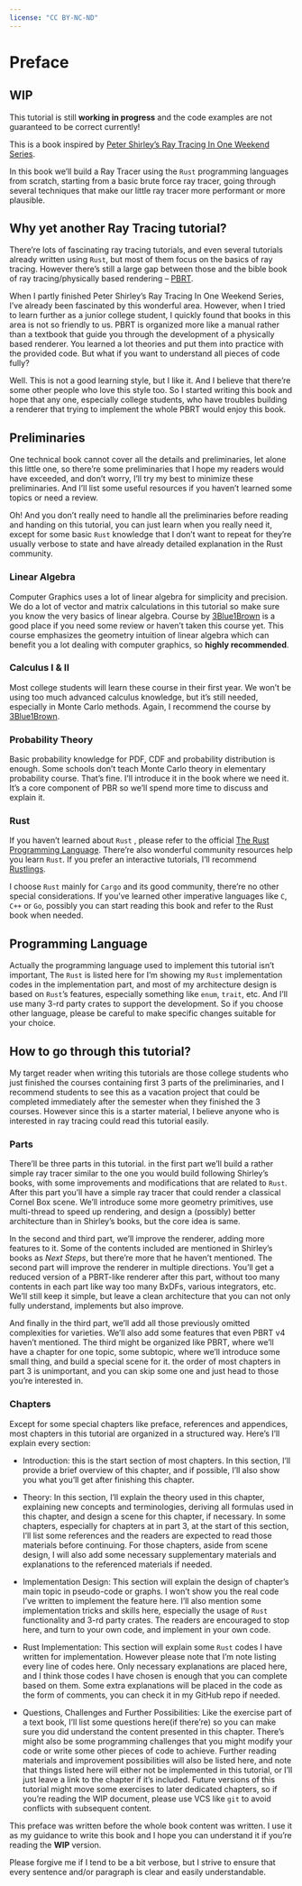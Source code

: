```yaml
---
license: "CC BY-NC-ND"
---
```


# Preface {.unnumbered}

::: callout-important
## WIP

This tutorial is still **working in progress** and the code examples are not guaranteed to be correct currently!
:::

This is a book inspired by [Peter Shirley's Ray Tracing In One Weekend Series](https://raytracing.github.io/).

In this book we'll build a Ray Tracer using the `Rust` programming languages from scratch, starting from a basic brute force ray tracer, going through several techniques that make our little ray tracer more performant or more plausible.

## Why yet another Ray Tracing tutorial?

There're lots of fascinating ray tracing tutorials, and even several tutorials already written using `Rust`, but most of them focus on the basics of ray tracing. However there's still a large gap between those and the bible book of ray tracing/physically based rendering -- [PBRT](https://pbrt.org).

When I partly finished Peter Shirley's Ray Tracing In One Weekend Series, I've already been fascinated by this wonderful area. However, when I tried to learn further as a junior college student, I quickly found that books in this area is not so friendly to us. PBRT is organized more like a manual rather than a textbook that guide you through the development of a physically based renderer. You learned a lot theories and put them into practice with the provided code. But what if you want to understand all pieces of code fully?

Well. This is not a good learning style, but I like it. And I believe that there're some other people who love this style too. So I started writing this book and hope that any one, especially college students, who have troubles building a renderer that trying to implement the whole PBRT would enjoy this book.

## Preliminaries

One technical book cannot cover all the details and preliminaries, let alone this little one, so there're some preliminaries that I hope my readers would have exceeded, and don't worry, I'll try my best to minimize these preliminaries. And I'll list some useful resources if you haven't learned some topics or need a review.

Oh! And you don't really need to handle all the preliminaries before reading and handing on this tutorial, you can just learn when you really need it, except for some basic `Rust` knowledge that I don't want to repeat for they're usually verbose to state and have already detailed explanation in the Rust community.

### Linear Algebra

Computer Graphics uses a lot of linear algebra for simplicity and precision. We do a lot of vector and matrix calculations in this tutorial so make sure you know the very basics of linear algebra. Course by [3Blue1Brown](https://www.3blue1brown.com/topics/linear-algebra) is a good place if you need some review or haven't taken this course yet. This course emphasizes the geometry intuition of linear algebra which can benefit you a lot dealing with computer graphics, so **highly recommended**.

### Calculus I & II

Most college students will learn these course in their first year. We won't be using too much advanced calculus knowledge, but it's still needed, especially in Monte Carlo methods. Again, I recommend the course by [3Blue1Brown](https://www.3blue1brown.com/topics/calculus).

### Probability Theory

Basic probability knowledge for PDF, CDF and probability distribution is enough. Some schools don't teach Monte Carlo theory in elementary probability course. That's fine. I'll introduce it in the book where we need it. It's a core component of PBR so we'll spend more time to discuss and explain it.

### Rust

If you haven't learned about `Rust` , please refer to the official [The Rust Programming Language](https://doc.rust-lang.org/book/). There're also wonderful community resources help you learn `Rust`. If you prefer an interactive tutorials, I'll recommend [Rustlings](https://github.com/rust-lang/rustlings).

I choose `Rust` mainly for `Cargo` and its good community, there're no other special considerations. If you've learned other imperative languages like `C`, `C++` or `Go`, possibly you can start reading this book and refer to the Rust book when needed.

::: callout-tip
## Programming Language

Actually the programming language used to implement this tutorial isn't important, The `Rust` is listed here for I'm showing my `Rust` implementation codes in the implementation part, and most of my architecture design is based on `Rust`'s features, especially something like `enum`, `trait`, etc. And I'll use many 3-rd party crates to support the development. So if you choose other language, please be careful to make specific changes suitable for your choice.
:::

## How to go through this tutorial?

My target reader when writing this tutorials are those college students who just finished the courses containing first 3 parts of the preliminaries, and I recommend students to see this as a vacation project that could be completed immediately after the semester when they finished the 3 courses. However since this is a starter material, I believe anyone who is interested in ray tracing could read this tutorial easily.

### Parts

There'll be three parts in this tutorial. in the first part we'll build a rather simple ray tracer similar to the one you would build following Shirley's books, with some improvements and modifications that are related to `Rust`. After this part you'll have a simple ray tracer that could render a classical Cornel Box scene. We'll introduce some more geometry primitives, use multi-thread to speed up rendering, and design a (possibly) better architecture than in Shirley's books, but the core idea is same.

In the second and third part, we'll improve the renderer, adding more features to it. Some of the contents included are mentioned in Shirley's books as *Next Steps*, but there're more that he haven't mentioned. The second part will improve the renderer in multiple directions. You'll get a reduced version of a PBRT-like renderer after this part, without too many contents in each part like way too many BxDFs, various integrators, etc. We'll still keep it simple, but leave a clean architecture that you can not only fully understand, implements but also improve.

And finally in the third part, we'll add all those previously omitted complexities for varieties. We'll also add some features that even PBRT v4 haven't mentioned. The third might be organized like PBRT, where we'll have a chapter for one topic, some subtopic, where we'll introduce some small thing, and build a special scene for it. the order of most chapters in part 3 is unimportant, and you can skip some one and just head to those you're interested in.

### Chapters

Except for some special chapters like preface, references and appendices, most chapters in this tutorial are organized in a structured way. Here's I'll explain every section:

-   Introduction: this is the start section of most chapters. In this section, I'll provide a brief overview of this chapter, and if possible, I'll also show you what you'll get after finishing this chapter.

-   Theory: In this section, I'll explain the theory used in this chapter, explaining new concepts and terminologies, deriving all formulas used in this chapter, and design a scene for this chapter, if necessary. In some chapters, especially for chapters at in part 3, at the start of this section, I'll list some references and the readers are expected to read those materials before continuing. For those chapters, aside from scene design, I will also add some necessary supplementary materials and explanations to the referenced materials if needed.

-   Implementation Design: This section will explain the design of chapter's main topic in pseudo-code or graphs. I won't show you the real code I've written to implement the feature here. I'll also mention some implementation tricks and skills here, especially the usage of `Rust` functionality and 3-rd party crates. The readers are encouraged to stop here, and turn to your own code, and implement in your own code.

-   Rust Implementation: This section will explain some `Rust` codes I have written for implementation. However please note that I'm note listing every line of codes here. Only necessary explanations are placed here, and I think those codes I have chosen is enough that you can complete based on them. Some extra explanations will be placed in the code as the form of comments, you can check it in my GitHub repo if needed.

-   Questions, Challenges and Further Possibilities: Like the exercise part of a text book, I'll list some questions here(if there're) so you can make sure you did understand the content presented in this chapter. There's might also be some programming challenges that you might modify your code or write some other pieces of code to achieve. Further reading materials and improvement possibilities will also be listed here, and note that things listed here will either not be implemented in this tutorial, or I'll just leave a link to the chapter if it's included. Future versions of this tutorial might move some exercises to later dedicated chapters, so if you're reading the WIP document, please use VCS like `git` to avoid conflicts with subsequent content.

This preface was written before the whole book content was written. I use it as my guidance to write this book and I hope you can understand it if you're reading the **WIP** version.

Please forgive me if I tend to be a bit verbose, but I strive to ensure that every sentence and/or paragraph is clear and easily understandable.